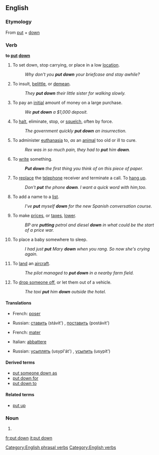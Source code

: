 {{see|put-down}}
==English==

===Etymology===
From [[put]] + [[down]]

===Verb===
'''to [[put]] [[down]]'''

# To set down, stop carrying, or place in a low [[location]].
#: ''Why don't you '''put down''' your briefcase and stay awhile?''
# {{idiom}} To insult, [[belittle]], or [[demean]].
#: ''They '''put down''' their little sister for walking slowly.''
# To pay an [[initial]] amount of money on a large purchase.
#: ''We '''put down''' a $1,000 deposit.''
# To [[halt]], eliminate, stop, or [[squelch]], often by force.
#: ''The government quickly '''put down''' an insurrection.''
# {{euphemism}} To administer [[euthanasia]] to, ''as'' an [[animal]] too old or ill to cure.
#: ''Rex was in so much pain, they had to '''put''' him '''down'''.''
# To [[write]] something.
#: '''''Put down''' the first thing you think of on this piece of paper.''
# To [[replace]] the [[telephone]] receiver and terminate a call. To [[hang up]].
#: ''Don't '''put''' the phone '''down'''. I want a quick word with him,too.''
# To add a name to a [[list]].
#: ''I've '''put''' myself '''down''' for the new Spanish conversation course.''
# To make [[prices]], or [[taxes]], [[lower]].
#: ''BP are '''putting''' petrol and diesel '''down''' in what could be the start of a price war.''
# {{idiom}} To place a baby somewhere to sleep.
#: ''I had just '''put''' Mary '''down''' when you rang. So now she's crying again.''
# {{idiom}} To [[land]] an [[aircraft]].
#: ''The pilot managed to '''put down''' in a nearby farm field.''
# {{idiom}} To [[drop off|drop someone off]], or let them out of a vehicle.
#: ''The taxi '''put''' him '''down''' outside the hotel.''

====Translations====

{{trans-top|set down, stop carrying}}
* French: [[poser]]
{{trans-mid}}
* Russian: [[ставить]] (stávit') {{impf}}, [[поставить]] (postávit') {{pf}}
{{trans-bottom}}

{{trans-top|halt, eliminate, often by force}}
* French: [[mater]]
{{trans-mid}}

{{trans-bottom}}

{{trans-top|administer euthanasia to an animal}}
* Italian: [[abbattere]]
{{trans-mid}}
* Russian: [[усыплять]] (usypl'át') {{impf}}, [[усыпить]] (usypít') {{pf}}
{{trans-bottom}}

====Derived terms====
* [[put someone down as]]
* [[put down for]]
* [[put down to]]

====Related terms====
* [[put up]]

===Noun===
{{en-noun|sg=[[put]] [[down]]}}

# {{alternative spelling of|put-down}}

[[Category:English phrasal verbs]]
[[Category:English verbs]]

[[fr:put down]]
[[it:put down]]